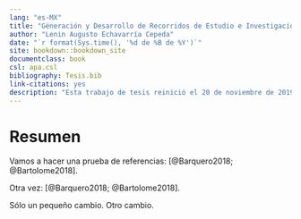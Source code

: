 ```yaml
--- 
lang: "es-MX"
title: "Géneración y Desarrollo de Recorridos de Estudio e Investigación en la Formación Matemática de Futuros Ingenieros"
author: "Lenin Augusto Echavarría Cepeda"
date: "`r format(Sys.time(), '%d de %B de %Y')`"
site: bookdown::bookdown_site
documentclass: book
csl: apa.csl
bibliography: Tesis.bib
link-citations: yes
description: "Esta trabajo de tesis reinició el 20 de noviembre de 2019."
---
```


# Resumen {-}

Vamos a hacer una prueba de referencias: [@Barquero2018; @Bartolome2018].


Otra vez: [@Barquero2018; @Bartolome2018].


Sólo un pequeño cambio. Otro cambio.

